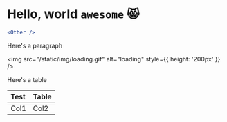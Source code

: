 

# Hello, world `awesome` :smile_cat:

<Other components={components} />

```jsx
<Other />
```

Here's a paragraph

<img src="/static/img/loading.gif" alt="loading" style={{ height: '200px' }} />

Here's a table

| Test | Table |
| :--- | :---- |
| Col1 | Col2  |
